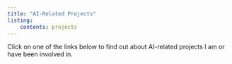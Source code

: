 ```yaml
---
title: "AI-Related Projects"
listing:
    contents: projects
---
```


Click on one of the links below to find out about AI-related projects I am or have been involved in. 